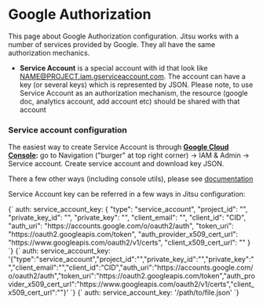 
# Google Authorization

This page about Google Authorization configuration.
Jitsu works with a number of services provided by Google. They all have the same authorization mechanics.

* **Service Account** is a special account with id that look like [NAME@PROJECT.iam.gserviceaccount.com](https://console.cloud.google.com/iam-admin/serviceaccounts/details/107095565645971338726?project=exalted-cogency-279115). 
  The account can have a key \(or several keys\) which is represented by JSON. Please note, to use Service Account as an authorization mechanism, the resource \(google doc, analytics account, add account etc\) should be shared with that account

### Service account configuration

The easiest way to create Service Account is through [**Google Cloud Console**](https://console.cloud.google.com/)**:** go to Navigation ("burger" at top right corner) → IAM & Admin → Service account. Create service account and download key JSON.

There a few other ways (including console utils), please see [documentation](https://cloud.google.com/iam/docs/creating-managing-service-account-keys)

Service Account key can be referred in a few ways in Jitsu configuration:

<CodeInTabs>
    <CodeTab title="As a JSON object" lang="yaml">
        {`
        auth:
  service_account_key: {
    "type": "service_account",
    "project_id": "<PROJECT_ID>",
    "private_key_id": "<PK_ID>",
    "private_key": "<PRIVATE_KEY>",
    "client_email": "<EMAIL>",
    "client_id": "CID",
    "auth_uri": "https://accounts.google.com/o/oauth2/auth",
    "token_uri": "https://oauth2.googleapis.com/token",
    "auth_provider_x509_cert_url": "https://www.googleapis.com/oauth2/v1/certs",
    "client_x509_cert_url": "<CERT_URL>"
  }
        `}
    </CodeTab>
    <CodeTab title="As a JSON string" lang="yaml">
        {`
        auth:
          service_account_key: '{"type":"service_account","project_id":"<PROJECT_ID>","private_key_id":"<PK_ID>","private_key":"<PRIVATE_KEY>","client_email":"<EMAIL>","client_id":"CID","auth_uri":"https://accounts.google.com/o/oauth2/auth","token_uri":"https://oauth2.googleapis.com/token","auth_provider_x509_cert_url":"https://www.googleapis.com/oauth2/v1/certs","client_x509_cert_url":"<CERT_URL>"}'
        `}
    </CodeTab>
    <CodeTab title="As a path to file" lang="yaml">
        {`
        auth:
          service_account_key: '/path/to/file.json'
        `}
    </CodeTab>
</CodeInTabs>